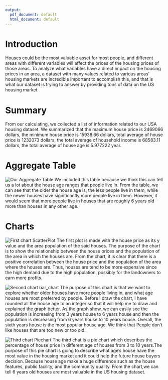 ```yaml
---
output:
  pdf_document: default
  html_document: default
---
```

# Introduction
Houses could be the most valuable asset for most people, and different areas
with different variables will affect the prices of the housing prices of those
areas. To analyze what variables have a direct impact on the housing prices in
an area, a dataset with many values related to various areas' housing markets
are incredible important to accomplish this, and that is what our dataset is
trying to answer by providing tons of data on the US housing market.

# Summary
From our calculating, we collected a list of information related to our USA
housing dataset. We summarized that the maximum house price is 2469066 dollars,
the minimum house price is 15938.66 dollars, total average of house price is
1232073 dollars, the total average of household income is 68583.11 dollars, the
total average of house age is 5.977222 year.

# Aggregate Table
![Our Aggregate Table](AggregateTable.png)
We included this table because we think this can tell us a lot about the house
age ranges that people live in. From the table, we can see that the older the
house age is, the less people live in them, while the newer houses have
significantly more people live in them. However, it would seem that more people
live in houses that are roughly 6 years old more than houses in any other age.

# Charts
![First chart ScatterPlot](Scatterplot.png)
The first plot is made with the house price as its y value and the area 
population of the said houses. The purpose of the chart is to show the
relationship between the house prices and the population of the area in 
which the houses are. From the chart, it is clear that there is a 
positive correlation between the house price and the population of the area 
where the houses are. Thus, houses are tend to be more expensive 
since the high demand due to the high population, possibly for the landowners 
to earn more profits.


![Second chart bar_chart](Bar_chart.png)
The purpose of this chart is that we want to explore whether older houses
have more people living in, and what age houses are most preferred by 
people. Before I draw the chart, I have rounded all the house age to an
integer so that it will help me to draw and explained the graph better.
As the graph show, we can easily see the population is increasing from 3 
years house to 6 years house and then the population is decreasing from 6
years house to 10 years house. Overall, the sixth years house is the most
popular house age. We think that People don't like houses that are too new
or too old.

![Third chart Piechart](Piechart.png)
The third chat is a pie chart which describes the percentage of house price in 
different age of houses from 3 to 10 years.The purpose of this pie chart is 
going to describe what age's house have the most value in the housing market 
and it could help the future house buyers decision. Because house age make a 
huge difference such as the house features, public facility, and the community 
quality. From the chart,we can tell 6 years old houses are most valuable in 
the US housing dataset. 
